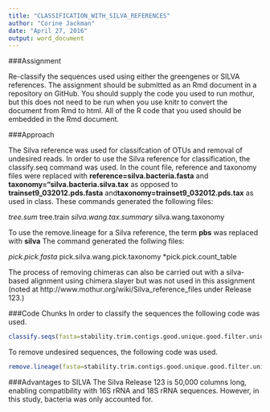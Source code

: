 ```yaml
---
title: "CLASSIFICATION_WITH_SILVA_REFERENCES"
author: "Corine Jackman"
date: "April 27, 2016"
output: word_document
---
```

###Assignment

Re-classify the sequences  used using either the greengenes or SILVA references. The assignment should be submitted as an Rmd document in a repository on GitHub. You should supply the code you used to run mothur, but this does not need to be run when you use knitr to convert the document from Rmd to html. All of the R code that you used should be embedded in the Rmd document.

###Approach

The Silva reference was used for classifcation of OTUs and removal  of undesired reads. In order to use the Silva reference for classification, the classify.seq command was used. In the count file, reference and taxonomy files were replaced with **reference=silva.bacteria.fasta** and **taxonomy="silva.bacteria.silva.tax** as opposed to **trainset9_032012.pds.fasta** and**taxonomy=trainset9_032012.pds.tax** as used in class. These commands generated the following files:

*tree.sum
*tree.train
*silva.wang.tax.summary
*silva.wang.taxonomy

To use the remove.lineage for a Silva reference, the term **pbs** was replaced with **silva** The command generated the follwing files:

*pick.pick.fasta
*pick.silva.wang.pick.taxonomy
*pick.pick.count_table

The process of removing chimeras can also be carried out with a silva-based alignment using chimera.slayer but was not used in this assignment (noted at http://www.mothur.org/wiki/Silva_reference_files under Release 123.)

###Code Chunks
In order to classify the sequences the following code was used.

```r
classify.seqs(fasta=stability.trim.contigs.good.unique.good.filter.unique.precluster.pick.fasta, count=stability.trim.contigs.good.unique.good.ilter.unique.precluster.denovo.uchime.pick.count_table, reference=silva.bacteria.fasta, taxonomy=silva.bacteria.silva.tax, cutoff=80)
```

To remove undesired sequences, the following code was used.
```r
remove.lineage(fasta=stability.trim.contigs.good.unique.good.filter.unique.precluster.pick.fasta, count=stability.trim.contigs.good.uunique.good.filter.unique.precluster.denovo.uchime.pick.count_table, taxonomy=stability.trim.contigs.good.unique.good.filter.unique.precluster.pick.silva.wang.taxonomy, taxon=Chloroplast-Mitochondria-unknown-Archaea-Eukaryota)
```

###Advantages to SILVA
The Silva Release 123 is 50,000 columns long, enabling compatibility with 16S rRNA and 18S rRNA sequences. However, in this study, bacteria was only accounted for.  

